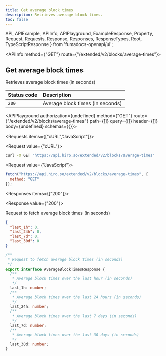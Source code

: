 ```yaml
---
title: Get average block times
description: Retrieves average block times.
toc: false
---
```


  API,
  APIExample,
  APIInfo,
  APIPlayground,
  ExampleResponse,
  Property,
  Request,
  Requests,
  Response,
  Responses,
  ResponseTypes,
  Root,
  TypeScriptResponse
} from 'fumadocs-openapi/ui';

<Root baseUrl="https://api.hiro.so">

<API>

<APIInfo method={"GET"} route={"/extended/v2/blocks/average-times"}>

## Get average block times

Retrieves average block times (in seconds)

| Status code | Description |
| :------ | :------ |
| `200` | Average block times (in seconds) |

<APIPlayground authorization={undefined} method={"GET"} route={"/extended/v2/blocks/average-times"} path={[]} query={[]} header={[]} body={undefined} schemas={{}}>

</APIPlayground>

</APIInfo>

<APIExample>

<Requests items={["cURL","JavaScript"]}>

<Request value={"cURL"}>

```bash
curl -X GET "https://api.hiro.so/extended/v2/blocks/average-times"
```

</Request>

<Request value={"JavaScript"}>

```js
fetch("https://api.hiro.so/extended/v2/blocks/average-times", {
  method: "GET"
});
```

</Request>

</Requests>

<Responses items={["200"]}>

<Response value={"200"}>

Request to fetch average block times (in seconds)

<ResponseTypes>

<ExampleResponse>

```json
{
  "last_1h": 0,
  "last_24h": 0,
  "last_7d": 0,
  "last_30d": 0
}
```

</ExampleResponse>

<TypeScriptResponse>

```ts
/**
 * Request to fetch average block times (in seconds)
 */
export interface AverageBlockTimesResponse {
  /**
   * Average block times over the last hour (in seconds)
   */
  last_1h: number;
  /**
   * Average block times over the last 24 hours (in seconds)
   */
  last_24h: number;
  /**
   * Average block times over the last 7 days (in seconds)
   */
  last_7d: number;
  /**
   * Average block times over the last 30 days (in seconds)
   */
  last_30d: number;
}
```

</TypeScriptResponse>

</ResponseTypes>

</Response>

</Responses>

</APIExample>

</API>

</Root>